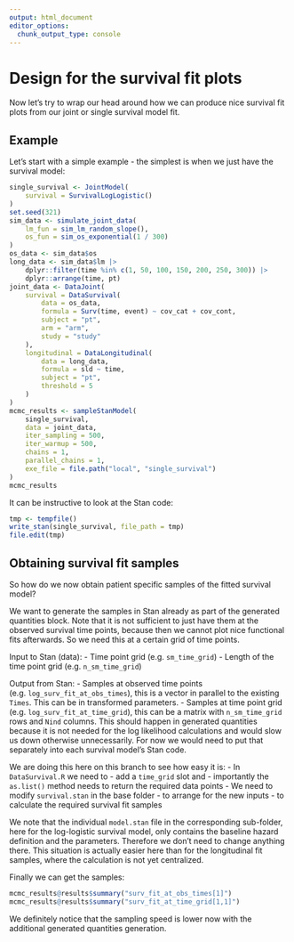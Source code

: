 ```yaml
---
output: html_document
editor_options: 
  chunk_output_type: console
---
```


# Design for the survival fit plots

Now let's try to wrap our head around how we can produce nice survival
fit plots from our joint or single survival model fit.

## Example

Let's start with a simple example - the simplest is when we just have the
survival model:

```r
single_survival <- JointModel(
    survival = SurvivalLogLogistic()
)
set.seed(321)
sim_data <- simulate_joint_data(
    lm_fun = sim_lm_random_slope(),
    os_fun = sim_os_exponential(1 / 300)
)
os_data <- sim_data$os
long_data <- sim_data$lm |>
    dplyr::filter(time %in% c(1, 50, 100, 150, 200, 250, 300)) |>
    dplyr::arrange(time, pt)
joint_data <- DataJoint(
    survival = DataSurvival(
        data = os_data,
        formula = Surv(time, event) ~ cov_cat + cov_cont,
        subject = "pt",
        arm = "arm",
        study = "study"
    ),
    longitudinal = DataLongitudinal(
        data = long_data,
        formula = sld ~ time,
        subject = "pt",
        threshold = 5
    )
)
mcmc_results <- sampleStanModel(
    single_survival,
    data = joint_data,
    iter_sampling = 500,
    iter_warmup = 500,
    chains = 1,
    parallel_chains = 1,
    exe_file = file.path("local", "single_survival")
)
mcmc_results
```

It can be instructive to look at the Stan code:

```r
tmp <- tempfile()
write_stan(single_survival, file_path = tmp)
file.edit(tmp)
```

## Obtaining survival fit samples

So how do we now obtain patient specific samples of the fitted survival model?

We want to generate the samples in Stan already as part of the generated quantities
block. Note that it is not sufficient to just have them at the observed survival time
points, because then we cannot plot nice functional fits afterwards. So we need this at a 
certain grid of time points.

Input to Stan (data):
- Time point grid (e.g. `sm_time_grid`)
- Length of the time point grid (e.g. `n_sm_time_grid`)

Output from Stan:
- Samples at observed time points (e.g. `log_surv_fit_at_obs_times`), this is a vector 
  in parallel to the existing `Times`. This can be in transformed parameters.
- Samples at time point grid (e.g. `log_surv_fit_at_time_grid`), this can be a matrix with
  `n_sm_time_grid` rows and `Nind` columns. This should happen in generated quantities
  because it is not needed for the log likelihood calculations and would slow
  us down otherwise unnecessarily. For now we would need to put that separately
  into each survival model's Stan code. 

We are doing this here on this branch to see how easy it is:
- In `DataSurvival.R` we need to 
    - add a `time_grid` slot and
    - importantly the `as.list()` method needs to return the required data points
- We need to modify `survival.stan` in the base folder
    - to arrange for the new inputs
    - to calculate the required survival fit samples

We note that the individual `model.stan` file in the corresponding sub-folder,
here for the log-logistic survival model, only contains the baseline hazard 
definition and the parameters. Therefore we don't need to change anything there.
This situation is actually easier here than for the longitudinal fit samples,
where the calculation is not yet centralized.

Finally we can get the samples:

```r
mcmc_results@results$summary("surv_fit_at_obs_times[1]")
mcmc_results@results$summary("surv_fit_at_time_grid[1,1]")
```

We definitely notice that the sampling speed is lower now with the additional
generated quantities generation.


